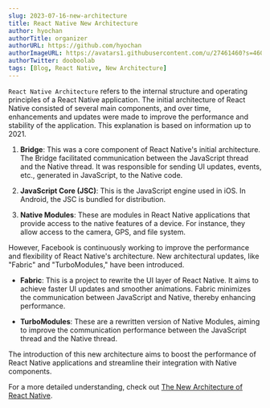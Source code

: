 ```yaml
---
slug: 2023-07-16-new-architecture
title: React Native New Architecture
author: hyochan
authorTitle: organizer
authorURL: https://github.com/hyochan
authorImageURL: https://avatars1.githubusercontent.com/u/27461460?s=460&u=b5860875e26d33fd70fd210f4ea74f81cdf9d99b&v=4
authorTwitter: dooboolab
tags: [Blog, React Native, New Architecture]
---
```



`React Native Architecture` refers to the internal structure and operating principles of a React Native application. The initial architecture of React Native consisted of several main components, and over time, enhancements and updates were made to improve the performance and stability of the application. This explanation is based on information up to 2021.

1. **Bridge**: This was a core component of React Native's initial architecture. The Bridge facilitated communication between the JavaScript thread and the Native thread. It was responsible for sending UI updates, events, etc., generated in JavaScript, to the Native code.

2. **JavaScript Core (JSC)**: This is the JavaScript engine used in iOS. In Android, the JSC is bundled for distribution.

3. **Native Modules**: These are modules in React Native applications that provide access to the native features of a device. For instance, they allow access to the camera, GPS, and file system.

However, Facebook is continuously working to improve the performance and flexibility of React Native's architecture. New architectural updates, like "Fabric" and "TurboModules," have been introduced.

- **Fabric**: This is a project to rewrite the UI layer of React Native. It aims to achieve faster UI updates and smoother animations. Fabric minimizes the communication between JavaScript and Native, thereby enhancing performance.

- **TurboModules**: These are a rewritten version of Native Modules, aiming to improve the communication performance between the JavaScript thread and the Native thread.

The introduction of this new architecture aims to boost the performance of React Native applications and streamline their integration with Native components.

For a more detailed understanding, check out [The New Architecture of React Native](https://medium.com/crossplatformkorea/%EB%A6%AC%EC%95%A1%ED%8A%B8%EB%84%A4%EC%9D%B4%ED%8B%B0%EB%B8%8C-%EC%83%88%EB%A1%9C%EC%9A%B4-%EC%95%84%ED%82%A4%ED%85%8D%EC%B3%90-fae32d16f651).

<AdFitMobileBanner
  unit="DAN-ToBFS44DTfrAHzOv"
  className="adfit-middle-mobile-2023-07-16-2"
/>
